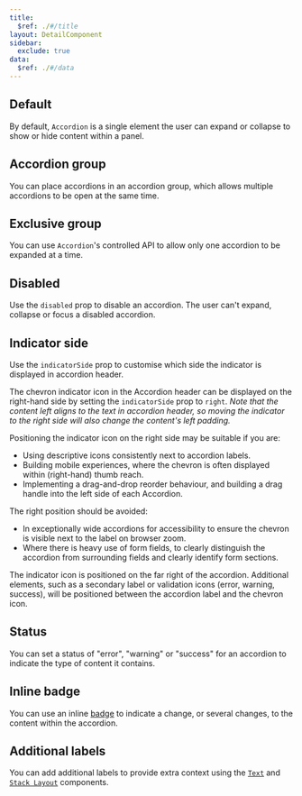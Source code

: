 ```yaml
---
title:
  $ref: ./#/title
layout: DetailComponent
sidebar:
  exclude: true
data:
  $ref: ./#/data
---
```


## Default

By default, `Accordion` is a single element the user can expand or collapse to show or hide content within a panel.

<LivePreview componentName="accordion" exampleName="Default" />

## Accordion group

You can place accordions in an accordion group, which allows multiple accordions to be open at the same time.

<LivePreview componentName="accordion" exampleName="Group" />

## Exclusive group

You can use `Accordion`'s controlled API to allow only one accordion to be expanded at a time.

<LivePreview componentName="accordion" exampleName="ExclusiveGroup" />

## Disabled

Use the `disabled` prop to disable an accordion. The user can't expand, collapse or focus a disabled accordion.

<LivePreview componentName="accordion" exampleName="Disabled" />

## Indicator side

Use the `indicatorSide` prop to customise which side the indicator is displayed in accordion header.

The chevron indicator icon in the Accordion header can be displayed on the right-hand side by setting the `indicatorSide` prop to `right`.
_Note that the content left aligns to the text in accordion header, so moving the indicator to the right side will also change the content's left padding._

Positioning the indicator icon on the right side may be suitable if you are:

- Using descriptive icons consistently next to accordion labels.
- Building mobile experiences, where the chevron is often displayed within (right-hand) thumb reach.
- Implementing a drag-and-drop reorder behaviour, and building a drag handle into the left side of each Accordion.

The right position should be avoided:

- In exceptionally wide accordions for accessibility to ensure the chevron is visible next to the label on browser zoom.
- Where there is heavy use of form fields, to clearly distinguish the accordion from surrounding fields and clearly identify form sections.

The indicator icon is positioned on the far right of the accordion. Additional elements, such as a secondary label or validation icons (error, warning, success), will be positioned between the accordion label and the chevron icon.

<LivePreview componentName="accordion" exampleName="IndicatorSide" />

## Status

You can set a status of "error", "warning" or "success" for an accordion to indicate the type of content it contains.

<LivePreview componentName="accordion" exampleName="Status" />

## Inline badge

You can use an inline [badge](../badge) to indicate a change, or several changes, to the content within the accordion.

<LivePreview componentName="accordion" exampleName="InlineBadge" />

## Additional labels

You can add additional labels to provide extra context using the [`Text`](../text) and [`Stack Layout`](../stack-layout) components.

<LivePreview componentName="accordion" exampleName="AdditionalLabels" />
